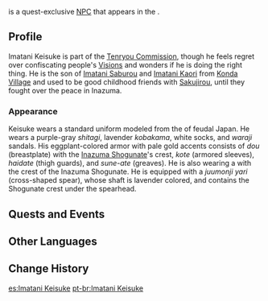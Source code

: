 {{Character Infobox
|type             = Quest NPC
|image            = NPC Imatani Keisuke.png
|realname         = 
|region           = Inazuma
|location         = Inazuma
|affiliation      = Tenryou Commission
|title            = Sakujirou's Old Friend

|ancestry         = 
|father           = Imatani Saburou
|mother           = Imatani Kaori
|spouse           = 
|sibling          = 
|child            = 
|relative         = 

|voiceEN          = 
|voiceCN          = 
|voiceJP          = 
}}
{{Lang|'''Imatani Keisuke'''|ja=今谷佳祐|ja_rm=Imatani Keisuke}} is a quest-exclusive [[NPC]] that appears in the {{Quest|Dreamlike Timelessness}}.
<!--
==Location==
-->
==Profile==
Imatani Keisuke is part of the [[Tenryou Commission]], though he feels regret over confiscating people's [[Vision]]s and wonders if he is doing the right thing. He is the son of [[Imatani Saburou]] and [[Imatani Kaori]] from [[Konda Village]] and used to be good childhood friends with [[Sakujirou]], until they fought over the peace in Inazuma.

===Appearance===
Keisuke wears a standard uniform modeled from the {{Lang|''ashigaru''|ja=足軽}} of feudal Japan. He wears a purple-gray ''shitagi'', lavender ''kobakama'', white socks, and ''waraji'' sandals. His eggplant-colored armor with pale gold accents consists of ''dou'' (breastplate) with the [[Inazuma Shogunate]]'s crest, ''kote'' (armored sleeves), ''haidate'' (thigh guards), and ''sune-ate'' (greaves). He is also wearing a {{Lang|''jingasa''|ja=陣笠}} with the crest of the Inazuma Shogunate. He is equipped with a ''juumonji yari'' (cross-shaped spear), whose shaft is lavender colored, and contains the Shogunate crest under the spearhead.

==Quests and Events==
{{Quests and Events}}

==Other Languages==
{{Other Languages
|default_hidden = 1
|en      = Imatani Keisuke
|zhs     = 今谷佳祐
|zhs_rm  = Jīn'gǔ Jiāyòu
|zht     = 今谷佳祐
|zht_rm  = Jīn'gǔ Jiāyòu
|ja      = 今谷佳祐
|ja_rm   = Imatani Keisuke
|ko      = //이마타니 케이스케//
|es      = Imatani Keisuke
|fr      = Imatani Keisuke
|ru      = Иматани Кэйсукэ
|th      = Imatani Keisuke
|vi      = Imatani Keisuke
|de      = Imatani Keisuke
|id      = Imatani Keisuke
|pt      = Imatani Keisuke
|tr      = Imatani Keisuke
|it      = Imatani Keisuke
}}

==Change History==
{{Change History|2.0}}
<!--
==References==
{{Reflist}}-->

[[es:Imatani Keisuke]]
[[pt-br:Imatani Keisuke]]